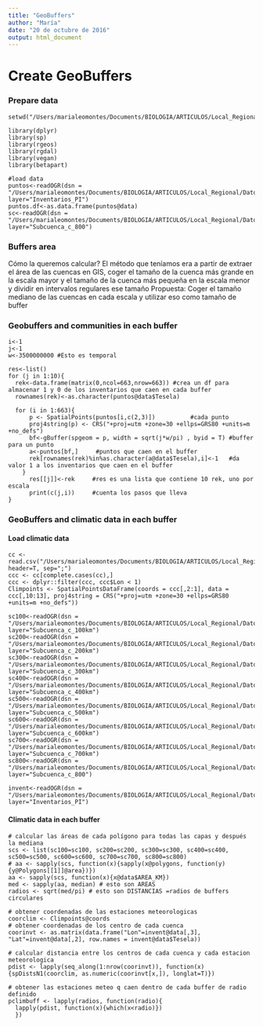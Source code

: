 ```yaml
---
title: "GeoBuffers"
author: "María"
date: "20 de octubre de 2016"
output: html_document
---
```


# Create GeoBuffers

### Prepare data
```
setwd("/Users/marialeomontes/Documents/BIOLOGIA/ARTICULOS/Local_Regional/Analisis_R")

library(dplyr)
library(sp)
library(rgeos)
library(rgdal)
library(vegan)
library(betapart)

#load data
puntos<-readOGR(dsn = "/Users/marialeomontes/Documents/BIOLOGIA/ARTICULOS/Local_Regional/Datos/GIS", layer="Inventarios_PI")
puntos.df<-as.data.frame(puntos@data)
sc<-readOGR(dsn = "/Users/marialeomontes/Documents/BIOLOGIA/ARTICULOS/Local_Regional/Datos/GIS", layer="Subcuenca_c_800")

```

### Buffers area
Cómo la queremos calcular? El método que teníamos era a partir de extraer el área de las cuencas en GIS, coger el tamaño de la cuenca más grande en la escala mayor y el tamaño de la cuenca más pequeña en la escala menor y dividir en intervalos regulares ese tamaño
Propuesta: Coger el tamaño mediano de las cuencas en cada escala y utilizar eso como tamaño de buffer

### Geobuffers and communities in each buffer
```
i<-1
j<-1
w<-3500000000 #Esto es temporal

res<-list()
for (j in 1:10){
  rek<-data.frame(matrix(0,ncol=663,nrow=663)) #crea un df para almacenar 1 y 0 de los inventarios que caen en cada buffer
  rownames(rek)<-as.character(puntos@data$Tesela) 
    
  for (i in 1:663){
      p <- SpatialPoints(puntos[i,c(2,3)])          #cada punto
      proj4string(p) <- CRS("+proj=utm +zone=30 +ellps=GRS80 +units=m +no_defs")
      bf<-gBuffer(spgeom = p, width = sqrt(j*w/pi) , byid = T) #buffer para un punto
      a<-puntos[bf,]     #puntos que caen en el buffer 
      rek[rownames(rek)%in%as.character(a@data$Tesela),i]<-1   #da valor 1 a los inventarios que caen en el buffer
    }
      res[[j]]<-rek     #res es una lista que contiene 10 rek, uno por escala
      print(c(j,i))     #cuenta los pasos que lleva
}
```

### GeoBuffers and climatic data in each buffer

#### Load climatic data
```
cc <- read.csv("/Users/marialeomontes/Documents/BIOLOGIA/ARTICULOS/Local_Regional/Datos/CoordClim.csv", header=T, sep=";")
ccc <- cc[complete.cases(cc),]
ccc <- dplyr::filter(ccc, ccc$Lon < 1)
Climpoints <- SpatialPointsDataFrame(coords = ccc[,2:1], data = ccc[,10:13], proj4string = CRS("+proj=utm +zone=30 +ellps=GRS80 +units=m +no_defs"))

sc100<-readOGR(dsn = "/Users/marialeomontes/Documents/BIOLOGIA/ARTICULOS/Local_Regional/Datos/GIS", layer="Subcuenca_c_100km")
sc200<-readOGR(dsn = "/Users/marialeomontes/Documents/BIOLOGIA/ARTICULOS/Local_Regional/Datos/GIS", layer="Subcuenca_c_200km")
sc300<-readOGR(dsn = "/Users/marialeomontes/Documents/BIOLOGIA/ARTICULOS/Local_Regional/Datos/GIS", layer="Subcuenca_c_300km")
sc400<-readOGR(dsn = "/Users/marialeomontes/Documents/BIOLOGIA/ARTICULOS/Local_Regional/Datos/GIS", layer="Subcuenca_c_400km")
sc500<-readOGR(dsn = "/Users/marialeomontes/Documents/BIOLOGIA/ARTICULOS/Local_Regional/Datos/GIS", layer="Subcuenca_c_500km")
sc600<-readOGR(dsn = "/Users/marialeomontes/Documents/BIOLOGIA/ARTICULOS/Local_Regional/Datos/GIS", layer="Subcuenca_c_600km")
sc700<-readOGR(dsn = "/Users/marialeomontes/Documents/BIOLOGIA/ARTICULOS/Local_Regional/Datos/GIS", layer="Subcuenca_c_700km")
sc800<-readOGR(dsn = "/Users/marialeomontes/Documents/BIOLOGIA/ARTICULOS/Local_Regional/Datos/GIS", layer="Subcuenca_c_800")

invent<-readOGR(dsn = "/Users/marialeomontes/Documents/BIOLOGIA/ARTICULOS/Local_Regional/Datos/GIS", layer="Inventarios_PI")

```
#### Climatic data in each buffer 
```
# calcular las áreas de cada polígono para todas las capas y después la mediana
scs <- list(sc100=sc100, sc200=sc200, sc300=sc300, sc400=sc400, sc500=sc500, sc600=sc600, sc700=sc700, sc800=sc800)
# aa <- sapply(scs, function(x){sapply(x@polygons, function(y){y@Polygons[[1]]@area})})
aa <- sapply(scs, function(x){x@data$AREA_KM})
med <- sapply(aa, median) # esto son AREAS
radios <- sqrt(med/pi) # esto son DISTANCIAS =radios de buffers circulares

# obtener coordenadas de las estaciones meteorologicas
coorclim <- Climpoints@coords
# obtener coordenadas de los centro de cada cuenca
coorinvt <- as.matrix(data.frame("Lon"=invent@data[,3], "Lat"=invent@data[,2], row.names = invent@data$Tesela))

# calcular distancia entre los centros de cada cuenca y cada estacion meteorologica
pdist <- lapply(seq_along(1:nrow(coorinvt)), function(x){spDistsN1(coorclim, as.numeric(coorinvt[x,]), longlat=T)})

# obtener las estaciones meteo q caen dentro de cada buffer de radio definido
pclimbuff <- lapply(radios, function(radio){
  lapply(pdist, function(x){which(x<radio)})
  })
```
